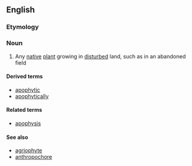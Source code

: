 ==English==

===Etymology===
{{confix|apo|phyte|t1=away from; lacking|t2=plant|lang=en}}

===Noun===
{{en-noun}}

# {{label|en|ecology|botany}} Any [[native]] [[plant]] growing in [[disturbed]] land, such as in an abandoned field

====Derived terms====
* [[apophytic]]
* [[apophytically]]

====Related terms====
* [[apophysis]]

====See also====
* [[agriophyte]]
* [[anthropochore]]